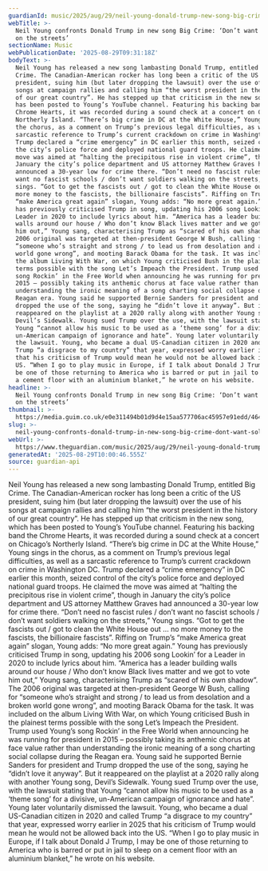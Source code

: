 ```yaml
---
guardianId: music/2025/aug/29/neil-young-donald-trump-new-song-big-crime
webTitle: >-
  Neil Young confronts Donald Trump in new song Big Crime: ‘Don’t want soldiers
  on the streets’
sectionName: Music
webPublicationDate: '2025-08-29T09:31:18Z'
bodyText: >-
  Neil Young has released a new song lambasting Donald Trump, entitled Big
  Crime. The Canadian-American rocker has long been a critic of the US
  president, suing him (but later dropping the lawsuit) over the use of his
  songs at campaign rallies and calling him “the worst president in the history
  of our great country”. He has stepped up that criticism in the new song, which
  has been posted to Young’s YouTube channel. Featuring his backing band the
  Chrome Hearts, it was recorded during a sound check at a concert on Chicago’s
  Northerly Island. “There’s big crime in DC at the White House,” Young sings in
  the chorus, as a comment on Trump’s previous legal difficulties, as well as a
  sarcastic reference to Trump’s current crackdown on crime in Washington DC.
  Trump declared a “crime emergency” in DC earlier this month, seized control of
  the city’s police force and deployed national guard troops. He claimed the
  move was aimed at “halting the precipitous rise in violent crime”, though in
  January the city’s police department and US attorney Matthew Graves had
  announced a 30-year low for crime there. “Don’t need no fascist rules / don’t
  want no fascist schools / don’t want soldiers walking on the streets,” Young
  sings. “Got to get the fascists out / got to clean the White House out … no
  more money to the fascists, the billionaire fascists”. Riffing on Trump’s
  “make America great again” slogan, Young adds: “No more great again.” Young
  has previously criticised Trump in song, updating his 2006 song Lookin’ for a
  Leader in 2020 to include lyrics about him. “America has a leader building
  walls around our house / Who don’t know Black lives matter and we got to vote
  him out,” Young sang, characterising Trump as “scared of his own shadow”. The
  2006 original was targeted at then-president George W Bush, calling for
  “someone who’s straight and strong / to lead us from desolation and a broken
  world gone wrong”, and mooting Barack Obama for the task. It was included on
  the album Living With War, on which Young criticised Bush in the plainest
  terms possible with the song Let’s Impeach the President. Trump used Young’s
  song Rockin’ in the Free World when announcing he was running for president in
  2015 – possibly taking its anthemic chorus at face value rather than
  understanding the ironic meaning of a song charting social collapse during the
  Reagan era. Young said he supported Bernie Sanders for president and Trump
  dropped the use of the song, saying he “didn’t love it anyway”. But it
  reappeared on the playlist at a 2020 rally along with another Young song,
  Devil’s Sidewalk. Young sued Trump over the use, with the lawsuit stating that
  Young “cannot allow his music to be used as a ‘theme song’ for a divisive,
  un-American campaign of ignorance and hate”. Young later voluntarily dismissed
  the lawsuit. Young, who became a dual US-Canadian citizen in 2020 and called
  Trump “a disgrace to my country” that year, expressed worry earlier in 2025
  that his criticism of Trump would mean he would not be allowed back into the
  US. “When I go to play music in Europe, if I talk about Donald J Trump, I may
  be one of those returning to America who is barred or put in jail to sleep on
  a cement floor with an aluminium blanket,” he wrote on his website.
headline: >-
  Neil Young confronts Donald Trump in new song Big Crime: ‘Don’t want soldiers
  on the streets’
thumbnail: >-
  https://media.guim.co.uk/e0e311494b01d9d4e15aa577706ac45957e91edd/464_0_4620_3698/500.jpg
slug: >-
  neil-young-confronts-donald-trump-in-new-song-big-crime-dont-want-soldiers-on-the-streets
webUrl: >-
  https://www.theguardian.com/music/2025/aug/29/neil-young-donald-trump-new-song-big-crime
generatedAt: '2025-08-29T10:00:46.555Z'
source: guardian-api
---
```

Neil Young has released a new song lambasting Donald Trump, entitled Big Crime. The Canadian-American rocker has long been a critic of the US president, suing him (but later dropping the lawsuit) over the use of his songs at campaign rallies and calling him “the worst president in the history of our great country”. He has stepped up that criticism in the new song, which has been posted to Young’s YouTube channel. Featuring his backing band the Chrome Hearts, it was recorded during a sound check at a concert on Chicago’s Northerly Island. “There’s big crime in DC at the White House,” Young sings in the chorus, as a comment on Trump’s previous legal difficulties, as well as a sarcastic reference to Trump’s current crackdown on crime in Washington DC. Trump declared a “crime emergency” in DC earlier this month, seized control of the city’s police force and deployed national guard troops. He claimed the move was aimed at “halting the precipitous rise in violent crime”, though in January the city’s police department and US attorney Matthew Graves had announced a 30-year low for crime there. “Don’t need no fascist rules / don’t want no fascist schools / don’t want soldiers walking on the streets,” Young sings. “Got to get the fascists out / got to clean the White House out … no more money to the fascists, the billionaire fascists”. Riffing on Trump’s “make America great again” slogan, Young adds: “No more great again.” Young has previously criticised Trump in song, updating his 2006 song Lookin’ for a Leader in 2020 to include lyrics about him. “America has a leader building walls around our house / Who don’t know Black lives matter and we got to vote him out,” Young sang, characterising Trump as “scared of his own shadow”. The 2006 original was targeted at then-president George W Bush, calling for “someone who’s straight and strong / to lead us from desolation and a broken world gone wrong”, and mooting Barack Obama for the task. It was included on the album Living With War, on which Young criticised Bush in the plainest terms possible with the song Let’s Impeach the President. Trump used Young’s song Rockin’ in the Free World when announcing he was running for president in 2015 – possibly taking its anthemic chorus at face value rather than understanding the ironic meaning of a song charting social collapse during the Reagan era. Young said he supported Bernie Sanders for president and Trump dropped the use of the song, saying he “didn’t love it anyway”. But it reappeared on the playlist at a 2020 rally along with another Young song, Devil’s Sidewalk. Young sued Trump over the use, with the lawsuit stating that Young “cannot allow his music to be used as a ‘theme song’ for a divisive, un-American campaign of ignorance and hate”. Young later voluntarily dismissed the lawsuit. Young, who became a dual US-Canadian citizen in 2020 and called Trump “a disgrace to my country” that year, expressed worry earlier in 2025 that his criticism of Trump would mean he would not be allowed back into the US. “When I go to play music in Europe, if I talk about Donald J Trump, I may be one of those returning to America who is barred or put in jail to sleep on a cement floor with an aluminium blanket,” he wrote on his website.
